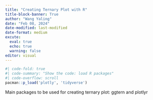 ```yaml
---
title: "Creating Ternary Plot with R"
title-block-banner: True
author: "Wang Yaling"
date: "Feb 08, 2024"
date-modified: last-modified
date-format: medium
excute:
  eval: true
  echo: true
  warning: false
editor: visual
---
```


```r
#| code-fold: true
#| code-summary: "Show the code: load R packages"
#| code-overflow: scroll
pacman::p_load('plotly', 'tidyverse')
```

Main packages to be used for creating ternary plot: ggtern and plotlyr
